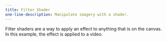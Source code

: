 ---
title: Filter Shader
one-line-description: Manipulate imagery with a shader.
---

Filter shaders are a way to apply an effect to anything that
is on the canvas. In this example, the effect is applied to a video.